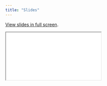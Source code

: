 ```yaml
---
title: "Slides"
---
```


[View slides in full screen](/slides/slides.html).

```{=html}
<iframe class="slides" src="/slides/slides.html" allowfullscreen></iframe>
```

<!-- ## Recording -->

<!-- {{< video https://youtu.be/kQn82pa04jQ?si=Ksvdp0Hdgs1crOD0 >}} -->
